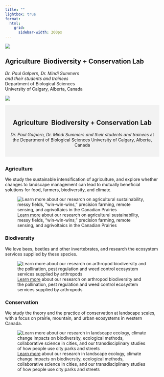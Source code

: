 ```yaml
---
title: ""         
lightbox: true
format:
  html:
    grid:
      sidebar-width: 200px
---
```


::: responsive-normal
::: grid
::: g-col-3
::: right
![](images/abclab.png)
:::
:::

::: g-col-7
# Agriculture&nbsp; Biodiversity + Conservation Lab

| *Dr. Paul Galpern, Dr. Mindi Summers*
| *and their students and trainees*
| Department of Biological Sciences
| University of Calgary, Alberta, Canada
:::

::: g-col-2
::: left
![](images/pterostichus_melanarius1.png)
:::
:::
:::
:::

::: responsive-small
::: {style="text-align: center; padding: 1rem; background-color: #f2f2f2;"}
# Agriculture&nbsp; Biodiversity + Conservation Lab

*Dr. Paul Galpern, Dr. Mindi Summers* *and their students and trainees* at the Department of Biological Sciences University of Calgary, Alberta, Canada
:::
:::
## {.h2-special}

### [Agriculture](projects_agriculture.qmd){style="text-decoration: none;"}

We study the sustainable intensification of agriculture, and explore whether changes to landscape management can lead to mutually beneficial solutions for food, farmers, biodiversity, and climate.

![[Learn more](projects_agriculture.qmd) about our research on agricultural sustainability, messy fields, "win-win-wins," precision farming, remote sensing, and agrivoltaics in the Canadian Prairies](images/agriculture_montage.png)

##  {style="border-color: lightgrey; margin-top: 0rem;"}

### [Biodiversity](projects_biodiversity.qmd){style="text-decoration: none;"}

We love bees, beetles and other invertebrates, and research the ecosystem services supplied by these species.

![[Learn more](projects_biodiversity.qmd) about our research on arthropod biodiversity and the pollination, pest regulation and weed control ecosystem services supplied by arthropods](images/biodiversity_montage.png)

##  {style="border-color: lightgrey; margin-top: 0rem;"}

### [Conservation](projects_conservation.qmd){style="text-decoration: none;"}

We study the theory and the practice of conservation at landscape scales, with a focus on prairie, mountain, and urban ecosystems in western Canada.

![[Learn more](projects_conservation.qmdl) about our research in landscape ecology, climate change impacts on biodiversity, ecological methods, collaborative science in cities, and our transdisciplinary studies of how people use city parks and streets](images/conservation_montage.png)